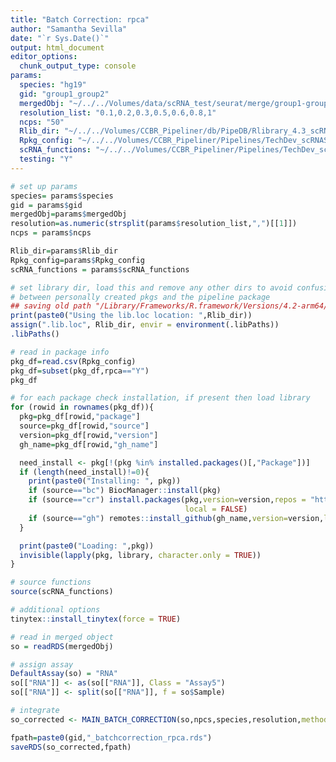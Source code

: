 ```yaml
---
title: "Batch Correction: rpca"
author: "Samantha Sevilla"
date: "`r Sys.Date()`"
output: html_document
editor_options: 
  chunk_output_type: console
params:
  species: "hg19"
  gid: "group1_group2"
  mergedObj: "~/../../Volumes/data/scRNA_test/seurat/merge/group1-group2_seurat_merged.rds"
  resolution_list: "0.1,0.2,0.3,0.5,0.6,0.8,1"
  ncps: "50"
  Rlib_dir: "~/../../Volumes/CCBR_Pipeliner/db/PipeDB/Rlibrary_4.3_scRNA"
  Rpkg_config: "~/../../Volumes/CCBR_Pipeliner/Pipelines/TechDev_scRNASeq_Dev2023/conf/Rpack.config"
  scRNA_functions: "~/../../Volumes/CCBR_Pipeliner/Pipelines/TechDev_scRNASeq_Dev2023/bin/scRNA_functions.R"
  testing: "Y"
---
```


```r
# set up params
species= params$species
gid = params$gid
mergedObj=params$mergedObj
resolution=as.numeric(strsplit(params$resolution_list,",")[[1]])
ncps = params$ncps

Rlib_dir=params$Rlib_dir
Rpkg_config=params$Rpkg_config
scRNA_functions = params$scRNA_functions
```

```r
# set library dir, load this and remove any other dirs to avoid confusion
# between personally created pkgs and the pipeline package
## saving old path "/Library/Frameworks/R.framework/Versions/4.2-arm64/Resources/library"
print(paste0("Using the lib.loc location: ",Rlib_dir))
assign(".lib.loc", Rlib_dir, envir = environment(.libPaths))
.libPaths()

# read in package info
pkg_df=read.csv(Rpkg_config)
pkg_df=subset(pkg_df,rpca=="Y")
pkg_df

# for each package check installation, if present then load library
for (rowid in rownames(pkg_df)){
  pkg=pkg_df[rowid,"package"]
  source=pkg_df[rowid,"source"]
  version=pkg_df[rowid,"version"]
  gh_name=pkg_df[rowid,"gh_name"]

  need_install <- pkg[!(pkg %in% installed.packages()[,"Package"])]
  if (length(need_install)!=0){
    print(paste0("Installing: ", pkg))
    if (source=="bc") BiocManager::install(pkg)
    if (source=="cr") install.packages(pkg,version=version,repos = "http://cran.us.r-project.org",
                                       local = FALSE)
    if (source=="gh") remotes::install_github(gh_name,version=version,local = FALSE)
  }

  print(paste0("Loading: ",pkg))
  invisible(lapply(pkg, library, character.only = TRUE))
}

# source functions
source(scRNA_functions)

# additional options
tinytex::install_tinytex(force = TRUE)
```

```r
# read in merged object
so = readRDS(mergedObj)

# assign assay
DefaultAssay(so) = "RNA"
so[["RNA"]] <- as(so[["RNA"]], Class = "Assay5")
so[["RNA"]] <- split(so[["RNA"]], f = so$Sample)

# integrate
so_corrected <- MAIN_BATCH_CORRECTION(so,npcs,species,resolution,method_in=RPCAIntegration,new.reduction_in = "RPCA")
```

```r
fpath=paste0(gid,"_batchcorrection_rpca.rds")
saveRDS(so_corrected,fpath)
```